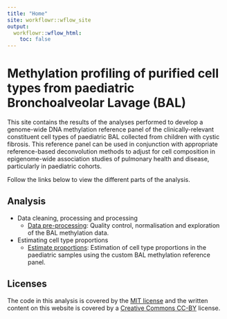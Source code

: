 ```yaml
---
title: "Home"
site: workflowr::wflow_site
output:
  workflowr::wflow_html:
    toc: false
---
```


Methylation profiling of purified cell types from paediatric Bronchoalveolar Lavage (BAL)
=========================================================================================

This site contains the results of the analyses performed to develop a 
genome-wide DNA methylation reference panel of the clinically-relevant 
constituent cell types of paediatric BAL collected from children with cystic 
fibrosis. This reference panel can be used in conjunction with appropriate reference-based deconvolution methods to adjust for cell composition in epigenome-wide 
association studies of pulmonary health and disease, particularly in paediatric 
cohorts.

Follow the links below to view the different parts of the analysis. 
<!-- For details -->
<!-- on how to reproduce the complete analysis, please see the  -->
<!-- [Getting started](gettingStarted.html) page. -->

<!-- Abstract -->
<!-- -------- -->
<!-- DNA methylation is one of the most commonly studied epigenetic marks, due to its role in disease and development. Illumina methylation arrays have been extensively used to measure methylation across the human genome. Methylation array analysis has primarily focused on preprocessing, normalisation and identification of differentially methylated CpGs and regions. GOmeth and GOregion are new methods for performing unbiased gene set testing following differential methylation analysis. Benchmarking analyses demonstrate GOmeth outperforms other approaches and GOregion is the first method for gene set testing of differentially methylated regions. -->


<!-- Authors -->
<!-- ------- -->
<!-- Jovana Maksimovic^1,2,3^, Alicia Oshlack^1,4^, Belinda Phipson^1,2+^ -->

<!-- ^1^ Peter MacCallum Cancer Centre, Melbourne, Victoria, 3000, Australia -->
<!-- ^2^ Department of Pediatrics, University of Melbourne, Parkville, Victoria,  -->
<!--     3010, Australia -->
<!-- ^3^ Murdoch Children’s Research Institute, Parkville, Victoria, 3052, Australia -->
<!-- ^4^ School of Biosciences, University of Melbourne, Parkville, Victoria, 3010,  -->
<!--     Australia -->

<!-- ^+^ corresponding author -->

Analysis
--------

* Data cleaning, processing and processing
    * [Data pre-processing](dataPreprocess.html): Quality control, normalisation
      and exploration of the BAL methylation data.
      
* Estimating cell type proportions
    * [Estimate proportions](estimateCellProportions.html): Estimation of cell type
      proportions in the paediatric samples using the custom BAL methylation
      reference panel.
      
      
Licenses
--------

The code in this analysis is covered by the [MIT license][mit] and the written
content on this website is covered by a [Creative Commons CC-BY][cc] license.

<!-- Citations -->
<!-- --------- -->
<!-- [houseman]:1 -->
<!-- > Houseman, Eugene Andres, William P. Accomando, Devin C. Koestler,  -->
<!-- > Brock C. Christensen, Carmen J. Marsit, Heather H. Nelson, John K. Wiencke,  -->
<!-- > and Karl T. Kelsey. 2012. “DNA Methylation Arrays as Surrogate Measures of  -->
<!-- > Cell Mixture Distribution.” BMC Bioinformatics 13 (1): 86.  -->
<!-- > DOI:[10.1186/1471-2105-13-86](https://doi.org/10.1186/1471-2105-13-86) -->

<!-- [salas]:2 -->
<!-- > Salas, Lucas A., Devin C. Koestler, Rondi A. Butler, Helen M. Hansen,  -->
<!-- > John K. Wiencke, Karl T. Kelsey, and Brock C. Christensen. 2018. “An Optimized  -->
<!-- > Library for Reference-Based Deconvolution of Whole-Blood Biospecimens Assayed  -->
<!-- > Using the Illumina HumanMethylationEPIC BeadArray.” Genome Biology 19 (1): 64.  -->
<!-- > DOI:[10.1186/s13059-018-1448-7](https://doi.org/10.1186/s13059-018-1448-7) -->

[mit]: https://choosealicense.com/licenses/mit/ "MIT License"
[cc]: https://creativecommons.org/licenses/by/4.0/ "CC-BY License"
